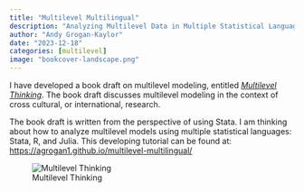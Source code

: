 ```yaml
---
title: "Multilevel Multilingual"
description: "Analyzing Multilevel Data in Multiple Statistical Languages."
author: "Andy Grogan-Kaylor"
date: "2023-12-18"
categories: [multilevel]
image: "bookcover-landscape.png"
---
```


I have developed a book draft on multilevel modeling, entitled [*Multilevel Thinking*](https://agrogan1.github.io/multilevel-thinking/). The book draft discusses multilevel modeling in the context of cross cultural, or international, research. 

The book draft is written from the perspective of using Stata. I am thinking about how to analyze multilevel models using multiple statistical languages: Stata, R, and Julia. This developing tutorial can be found at: [https://agrogan1.github.io/multilevel-multilingual/](https://agrogan1.github.io/multilevel-multilingual/)

![Multilevel Thinking](bookcover.png)




